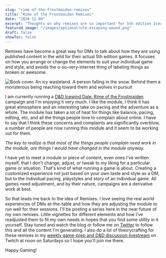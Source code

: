 ```yaml
---
slug: "rime-of-the-frostmaiden-remixes"
title: "Rime of the Frostmaiden Remixes"
date: "2020-12-09"
excerpt: "Thoughts on why remixes are so important for 5th edition Icewind Dale Rime of the Frostmaiden."
featured_image: "/images/optionalrule-escaping-wound.png"
draft: false
showToc: false
---
```


Remixes have become a great way for DMs to talk about how they are using published content in the wild for their actual 5th edition games. It focuses on how you arrange or change the elements to suit your individual game and style, and avoids the o-so-very-internet thing of labeling things as broken or awesome.

![Book cover.  An icy wasteland.  A person falling in the snow.  Behind them a monsterous being reaching toward them and wolves in pursuit](https://media.dnd.wizards.com/styles/product_image_left_scale/public/images/product/YiKwcXaQkJ.png)

I am currently running a [D&D Icewind Dale: Rime of the Frostmaiden](https://dnd.wizards.com/products/tabletop-games/rpg-products/icewind-dale-rime-frostmaiden) campaign and I'm enjoying it very much. I like the module, I think it has great atmosphere and an interesting take on pacing and the adventure as a whole. The module has taken a lot of heat for things like balance, pacing, editing, etc, and all the things people love to complain about online. I have to say that I think these concerns and complaints are significantly overblow, a number of people are now running this module and it seem to be working out for them. 

_The key to realize is that most of the things people complain need work in the module, are things I would have changed in the module anyway._

I have yet to meet a module or piece of content, even ones I've written myself, that I don't change, adjust, or tweak to my liking for a particular game or situation. That's kind of what running a game is about. Creating a customized experience not just based on your own taste and style as a DM, but to the individual pacing, playstyles and story of an individual game. All games need adjustment, and by their nature, campaigns are a derivative work at best.

So that leads me back to the idea of Remixes. I love seeing the real world experiences of DMs at-the-table and how they are adjusting the module to run well for their sessions. I'll be posting a series here in the near future of my own remixes. Little vignettes for different elements and how I've readjusted them to fit my own needs in hopes that you find some utility in it yourself. Stay tuned and watch the blog or follow me on [Twitter](https://twitter.com/optionalrule) to follow this and all the content I'm generating. I also do a lot of theorycrafting for these remixes in my [weekly game-prep and D&D discussion livestream](https://www.twitch.tv/optionalrule) on Twitch at noon on Saturdays so I hope you'll join me there.

Happy Gaming!